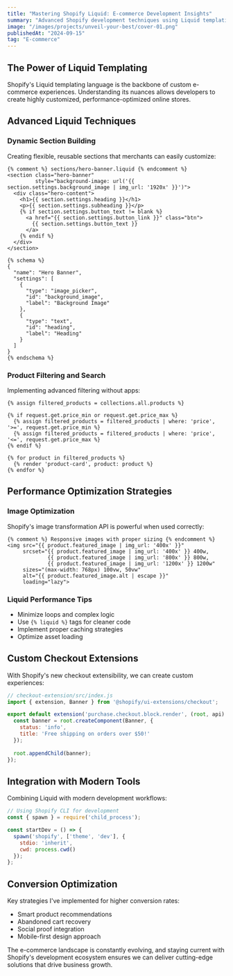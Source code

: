 ```yaml
---
title: "Mastering Shopify Liquid: E-commerce Development Insights"
summary: "Advanced Shopify development techniques using Liquid templating, custom sections, and performance optimization for high-converting online stores."
image: "/images/projects/unveil-your-best/cover-01.png"
publishedAt: "2024-09-15"
tag: "E-commerce"
---
```


## The Power of Liquid Templating

Shopify's Liquid templating language is the backbone of custom e-commerce experiences. Understanding its nuances allows developers to create highly customized, performance-optimized online stores.

## Advanced Liquid Techniques

### Dynamic Section Building
Creating flexible, reusable sections that merchants can easily customize:

```liquid
{% comment %} sections/hero-banner.liquid {% endcomment %}
<section class="hero-banner" 
         style="background-image: url('{{ section.settings.background_image | img_url: '1920x' }}')">
  <div class="hero-content">
    <h1>{{ section.settings.heading }}</h1>
    <p>{{ section.settings.subheading }}</p>
    {% if section.settings.button_text != blank %}
      <a href="{{ section.settings.button_link }}" class="btn">
        {{ section.settings.button_text }}
      </a>
    {% endif %}
  </div>
</section>

{% schema %}
{
  "name": "Hero Banner",
  "settings": [
    {
      "type": "image_picker",
      "id": "background_image",
      "label": "Background Image"
    },
    {
      "type": "text",
      "id": "heading",
      "label": "Heading"
    }
  ]
}
{% endschema %}
```

### Product Filtering and Search
Implementing advanced filtering without apps:

```liquid
{% assign filtered_products = collections.all.products %}

{% if request.get.price_min or request.get.price_max %}
  {% assign filtered_products = filtered_products | where: 'price', '>=', request.get.price_min %}
  {% assign filtered_products = filtered_products | where: 'price', '<=', request.get.price_max %}
{% endif %}

{% for product in filtered_products %}
  {% render 'product-card', product: product %}
{% endfor %}
```

## Performance Optimization Strategies

### Image Optimization
Shopify's image transformation API is powerful when used correctly:

```liquid
{% comment %} Responsive images with proper sizing {% endcomment %}
<img src="{{ product.featured_image | img_url: '400x' }}"
     srcset="{{ product.featured_image | img_url: '400x' }} 400w,
             {{ product.featured_image | img_url: '800x' }} 800w,
             {{ product.featured_image | img_url: '1200x' }} 1200w"
     sizes="(max-width: 768px) 100vw, 50vw"
     alt="{{ product.featured_image.alt | escape }}"
     loading="lazy">
```

### Liquid Performance Tips
- Minimize loops and complex logic
- Use `{% liquid %}` tags for cleaner code
- Implement proper caching strategies
- Optimize asset loading

## Custom Checkout Extensions

With Shopify's new checkout extensibility, we can create custom experiences:

```javascript
// checkout-extension/src/index.js
import { extension, Banner } from '@shopify/ui-extensions/checkout';

export default extension('purchase.checkout.block.render', (root, api) => {
  const banner = root.createComponent(Banner, {
    status: 'info',
    title: 'Free shipping on orders over $50!'
  });
  
  root.appendChild(banner);
});
```

## Integration with Modern Tools

Combining Liquid with modern development workflows:

```javascript
// Using Shopify CLI for development
const { spawn } = require('child_process');

const startDev = () => {
  spawn('shopify', ['theme', 'dev'], {
    stdio: 'inherit',
    cwd: process.cwd()
  });
};
```

## Conversion Optimization

Key strategies I've implemented for higher conversion rates:
- Smart product recommendations
- Abandoned cart recovery
- Social proof integration
- Mobile-first design approach

The e-commerce landscape is constantly evolving, and staying current with Shopify's development ecosystem ensures we can deliver cutting-edge solutions that drive business growth.
